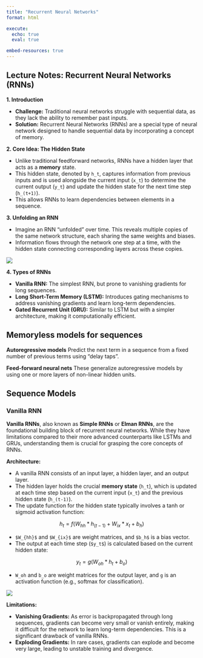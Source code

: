 ```yaml
---
title: "Recurrent Neural Networks"
format: html

execute: 
  echo: true
  eval: true

embed-resources: true
---
```


## Lecture Notes: Recurrent Neural Networks (RNNs)

**1. Introduction**

* **Challenge:** Traditional neural networks struggle with sequential data, as they lack the ability to remember past inputs.
* **Solution:** Recurrent Neural Networks (RNNs) are a special type of neural network designed to handle sequential data by incorporating a concept of memory.

**2. Core Idea: The Hidden State**

* Unlike traditional feedforward networks, RNNs have a hidden layer that acts as a **memory** state.
* This hidden state, denoted by `h_t`, captures information from previous inputs and is used alongside the current input (`x_t`) to determine the current output (`y_t`) and update the hidden state for the next time step (`h_(t+1)`).
* This allows RNNs to learn dependencies between elements in a sequence.

**3. Unfolding an RNN**

* Imagine an RNN "unfolded" over time. This reveals multiple copies of the same network structure, each sharing the same weights and biases.
* Information flows through the network one step at a time, with the hidden state connecting corresponding layers across these copies.

![](/images/RNN.png)


**4. Types of RNNs**

* **Vanilla RNN:** The simplest RNN, but prone to vanishing gradients for long sequences.
* **Long Short-Term Memory (LSTM):** Introduces gating mechanisms to address vanishing gradients and learn long-term dependencies.
* **Gated Recurrent Unit (GRU):** Similar to LSTM but with a simpler architecture, making it computationally efficient.


## Memoryless models for sequences 

**Autoregressive models**
Predict the next term in a sequence from a fixed number of previous terms using “delay taps”.


**Feed-forward neural nets**
These generalize autoregressive models by using one or more layers of non-linear hidden units.


## Sequence Models

### Vanilla RNN

**Vanilla RNNs**, also known as **Simple RNNs** or **Elman RNNs**, are the foundational building block of recurrent neural networks. While they have limitations compared to their more advanced counterparts like LSTMs and GRUs, understanding them is crucial for grasping the core concepts of RNNs.

**Architecture:**

* A vanilla RNN consists of an input layer, a hidden layer, and an output layer.
* The hidden layer holds the crucial **memory state** (`h_t`), which is updated at each time step based on the current input (`x_t`) and the previous hidden state (`h_(t-1)`).
* The update function for the hidden state typically involves a tanh or sigmoid activation function:


$$h_t = f(W_{hh} * h_{(t-1)} + W_{ix} * x_t + b_h)$$


* `$W_{hh}$` and `$W_{ix}$` are weight matrices, and `$b_h$` is a bias vector.
* The output at each time step (`$y_t$`) is calculated based on the current hidden state:


$$y_t = g(W_{oh} * h_t + b_o)$$


* `W_oh` and `b_o` are weight matrices for the output layer, and `g` is an activation function (e.g., softmax for classification).

![](/images/RNN_rolled.png)


**Limitations:**

* **Vanishing Gradients:** As error is backpropagated through long sequences, gradients can become very small or vanish entirely, making it difficult for the network to learn long-term dependencies. This is a significant drawback of vanilla RNNs.
* **Exploding Gradients:** In rare cases, gradients can explode and become very large, leading to unstable training and divergence.







